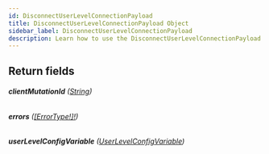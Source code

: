 ```yaml
---
id: DisconnectUserLevelConnectionPayload
title: DisconnectUserLevelConnectionPayload Object
sidebar_label: DisconnectUserLevelConnectionPayload
description: Learn how to use the DisconnectUserLevelConnectionPayload Object for Builder's API.
---
```


## Return fields

###### <b>clientMutationId</b> ([String](/self-managed/composer/builder/api/schema/scalar/String.mdx))

###### <b>errors</b> ([[ErrorType!]!](/self-managed/composer/builder/api/schema/object/ErrorType.mdx))

###### <b>userLevelConfigVariable</b> ([UserLevelConfigVariable](/self-managed/composer/builder/api/schema/object/UserLevelConfigVariable.mdx))
